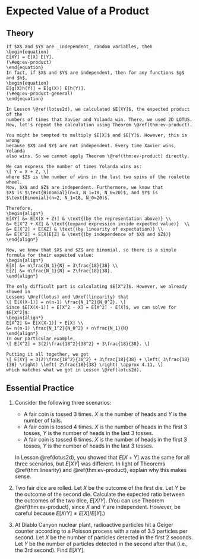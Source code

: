 # Expected Value of a Product {#ev-product}


## Theory {-}

```theorem
If $X$ and $Y$ are _independent_ random variables, then 
\begin{equation}
E[XY] = E[X] E[Y].
(\#eq:ev-product)
\end{equation}
In fact, if $X$ and $Y$ are independent, then for any functions $g$ and $h$,
\begin{equation}
E[g(X)h(Y)] = E[g(X)] E[h(Y)].
(\#eq:ev-product-general)
\end{equation}
```


```example
In Lesson \@ref(lotus2d), we calculated $E[XY]$, the expected product of the 
numbers of times that Xavier and Yolanda win. There, we used 2D LOTUS. 
Now, let's repeat the calculation using Theorem \@ref(thm:ev-product).

You might be tempted to multiply $E[X]$ and $E[Y]$. However, this is wrong 
because $X$ and $Y$ are not independent. Every time Xavier wins, Yolanda 
also wins. So we cannot apply Theorem \@ref(thm:ev-product) directly. 

We can express the number of times Yolanda wins as:
\[ Y = X + Z, \]
where $Z$ is the number of wins in the last two spins of the roulette wheel. 
Now, $X$ and $Z$ are independent. Furthermore, we know that 
$X$ is $\text{Binomial}(n=3, N_1=18, N_0=20)$, and $Y$ is 
$\text{Binomial}(n=2, N_1=18, N_0=20)$.

Therefore, 
\begin{align*}
E[XY] &= E[X(X + Z)] & \text{(by the representation above)} \\
&= E[X^2 + XZ] & \text{(expand expression inside expected value)}  \\
&= E[X^2] + E[XZ] & \text{(by linearity of expectation)} \\
&= E[X^2] + E[X]E[Z] & \text{(by independence of $X$ and $Z$)}
\end{align*}

Now, we know that $X$ and $Z$ are binomial, so there is a simple formula for their expected value:
\begin{align*}
E[X] &= n\frac{N_1}{N} = 3\frac{18}{38} \\
E[Z] &= n\frac{N_1}{N} = 2\frac{18}{38}.
\end{align*}

The only difficult part is calculating $E[X^2]$. However, we already showed in 
Lessons \@ref(lotus) and \@ref(linearity) that 
\[ E[X(X-1)] = n(n-1) \frac{N_1^2}{N_0^2}. \]
Since $E[X(X-1)] = E[X^2 - X] = E[X^2] - E[X]$, we can solve for $E[X^2]$:
\begin{align*}
E[X^2] &= E[X(X-1)] + E[X] \\
&= n(n-1) \frac{N_1^2}{N_0^2} + n\frac{N_1}{N}
\end{align*}
In our particular example, 
\[ E[X^2] = 3(2)\frac{18^2}{38^2} + 3\frac{18}{38}. \]

Putting it all together, we get 
\[ E[XY] = 3(2)\frac{18^2}{38^2} + 3\frac{18}{38} + \left( 3\frac{18}{38} \right) \left( 2\frac{18}{38} \right) \approx 4.11, \]
which matches what we got in Lesson \@ref(lotus2d).
```

## Essential Practice {-}


1. Consider the following three scenarios:

    - A fair coin is tossed 3 times. $X$ is the number of heads and $Y$ is the number of tails.
    - A fair coin is tossed 4 times. $X$ is the number of heads in the first 3 tosses, $Y$ is the number of heads in the last 3 tosses.
    - A fair coin is tossed 6 times. $X$ is the number of heads in the first 3 tosses, $Y$ is the number of heads in the last 3 tosses.
    
    In Lesson \@ref(lotus2d), you showed that $E[X + Y]$ was the same for all three scenarios, but 
    $E[XY]$ was different. In light of Theorems \@ref(thm:linearity) and \@ref(thm:ev-product), explain why 
    this makes sense.
    
2. Two fair dice are rolled. Let $X$ be the outcome of the first die. Let $Y$ be the outcome of the 
second die. Calculate the expected ratio between the outcomes of the two dice, $\displaystyle E[X / Y]$.
(You can use Theorem \@ref(thm:ev-product), since $X$ and $Y$ are independent. However, 
be careful because $E[X / Y] \neq E[X] / E[Y]$.) 

3. At Diablo Canyon nuclear plant, radioactive particles hit a Geiger counter according to a Poisson process 
with a rate of 3.5 particles per second. Let $X$ be the number of particles detected in the first 2 seconds. 
Let $Y$ be the number of particles detected in the second after that (i.e., the 3rd second). Find $E[XY]$.
